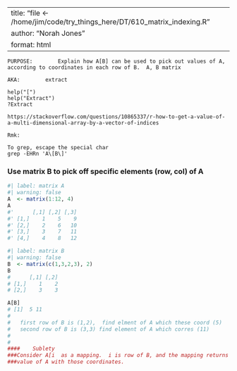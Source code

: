 
---
title: "file <- /home/jim/code/try_things_here/DT/610_matrix_indexing.R"
author: "Norah Jones"
format: html
---


```
PURPOSE:		Explain how A[B] can be used to pick out values of A, according to coordinates in each row of B.  A, B matrix

AKA:		extract

help("[")
help("Extract")
?Extract

https://stackoverflow.com/questions/10865337/r-how-to-get-a-value-of-a-multi-dimensional-array-by-a-vector-of-indices

Rmk:

To grep, escape the special char  
grep -EHRn 'A\[B\]'

```

###	Use matrix B to pick off specific elements (row, col) of A
```r
#| label: matrix A
#| warning: false
A  <- matrix(1:12, 4)
A
#'      [,1] [,2] [,3]
#' [1,]    1    5    9
#' [2,]    2    6   10
#' [3,]    3    7   11
#' [4,]    4    8   12

```

```r
#| label: matrix B 
#| warning: false
B  <- matrix(c(1,3,2,3), 2)
B
#      [,1] [,2]
# [1,]    1    2
# [2,]    3    3

A[B]
# [1]  5 11
#
#	first row of B is (1,2),  find elment of A which these coord (5)
#	second row of B is (3,3) find element of A which corres (11)
#
#
####	Sublety   
###Consider A[i  as a mapping.  i is row of B, and the mapping returns
###value of A with those coordinates.
```



